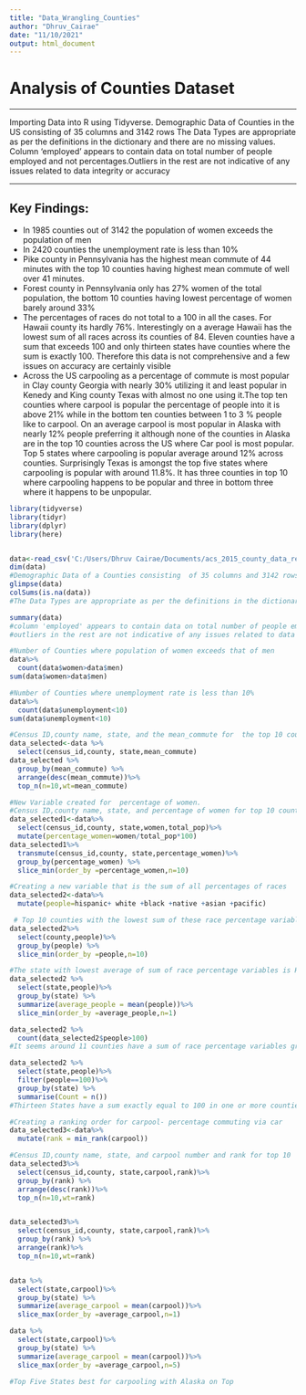 ---
title: "Data_Wrangling_Counties"
author: "Dhruv_Cairae"
date: "11/10/2021"
output: html_document
---
# Analysis of Counties Dataset

--------------------------------------------------------------------------------

Importing Data into R using Tidyverse. Demographic Data of  Counties in the US consisting  of 35 columns and 3142 rows
The Data Types are appropriate as per the definitions in the dictionary and there are no missing values.
Column 'employed' appears to contain data on total number of people employed and not percentages.Outliers in the rest are not indicative of any issues related to data integrity or accuracy

--------------------------------------------------------------------------------

## Key Findings:

  *  In 1985 counties out of 3142 the population of women exceeds the population of men
  *  In 2420 counties the unemployment rate is less than 10%
  *  Pike county in Pennsylvania has the highest  mean commute of 44 minutes with the top 10 counties 
     having highest mean commute of well over 41 minutes.
  *  Forest county in Pennsylvania only has 27% women of the total population, the bottom 10 counties 
     having lowest percentage of women barely around 33%
  *  The percentages of races do not total to a 100 in all the cases. For Hawaii county its hardly 76%. 
     Interestingly on a average Hawaii has the lowest sum of all races across its counties of 84. Eleven
     counties have a sum that exceeds 100 and only thirteen states have counties where the sum is exactly 100. 
     Therefore this data is not comprehensive and a few issues on accuracy are certainly visible
  *  Across the US carpooling as a percentage of commute is most popular in Clay county Georgia with nearly
     30% utilizing it and least popular in Kenedy and King  county Texas with almost no one using it.The top
     ten counties where carpool is popular the percentage of people into it is above 21% while in the bottom
     ten counties between 1 to 3 % people like to carpool. On an average carpool is most popular in Alaska
     with nearly 12% people preferring it although none of the counties in Alaska are in the top 10 counties
     across the US where Car pool is most popular. Top 5 states where carpooling is popular average  around 12%
     across counties. Surprisingly Texas is amongst the top five states where carpooling is popular with around
     11.8%. It has three counties in top 10 where carpooling happens to be popular and three in bottom three
     where it happens to be unpopular. 

   
```{r}
library(tidyverse)
library(tidyr)
library(dplyr)
library(here)


data<-read_csv('C:/Users/Dhruv Cairae/Documents/acs_2015_county_data_revised.csv')
dim(data)
#Demographic Data of a Counties consisting  of 35 columns and 3142 rows
glimpse(data)
colSums(is.na(data)) 
#The Data Types are appropriate as per the definitions in the dictionary and there are no missing values

summary(data)
#column 'employed' appears to contain data on total number of people employed and not percentages
#outliers in the rest are not indicative of any issues related to data integrity or accuracy

#Number of Counties where population of women exceeds that of men
data%>%
  count(data$women>data$men)
sum(data$women>data$men)

#Number of Counties where unemployment rate is less than 10%
data%>%
  count(data$unemployment<10)
sum(data$unemployment<10)

#Census ID,county name, state, and the mean_commute for  the top 10 counties with the highest mean commute.
data_selected<-data %>%
  select(census_id,county, state,mean_commute)
data_selected %>%
  group_by(mean_commute) %>%
  arrange(desc(mean_commute))%>%
  top_n(n=10,wt=mean_commute)  

#New Variable created for  percentage of women.
#Census ID,county name, state, and percentage of women for top 10 counties with the lowest percentages
data_selected1<-data%>%
  select(census_id,county, state,women,total_pop)%>%
  mutate(percentage_women=women/total_pop*100)
data_selected1%>%
  transmute(census_id,county, state,percentage_women)%>%
  group_by(percentage_women) %>%
  slice_min(order_by =percentage_women,n=10)

#Creating a new variable that is the sum of all percentages of races
data_selected2<-data%>%
  mutate(people=hispanic+ white +black +native +asian +pacific)

 # Top 10 counties with the lowest sum of these race percentage variables- people
data_selected2%>%
  select(county,people)%>%
  group_by(people) %>%
  slice_min(order_by =people,n=10)

#The state with lowest average of sum of race percentage variables is Hawaii
data_selected2 %>%
  select(state,people)%>%
  group_by(state) %>%
  summarize(average_people = mean(people))%>%
  slice_min(order_by =average_people,n=1)

data_selected2 %>%
  count(data_selected2$people>100)
#It seems around 11 counties have a sum of race percentage variables greater than 100

data_selected2 %>%
  select(state,people)%>%
  filter(people==100)%>%
  group_by(state) %>%
  summarise(Count = n())
#Thirteen States have a sum exactly equal to 100 in one or more counties

#Creating a ranking order for carpool- percentage commuting via car 
data_selected3<-data%>%
  mutate(rank = min_rank(carpool))

#Census ID,county name, state, and carpool number and rank for top 10  counties with the highest &lowest carpool percentages
data_selected3%>%
  select(census_id,county, state,carpool,rank)%>%
  group_by(rank) %>%
  arrange(desc(rank))%>%
  top_n(n=10,wt=rank)  


data_selected3%>%
  select(census_id,county, state,carpool,rank)%>%
  group_by(rank) %>%
  arrange(rank)%>%
  top_n(n=10,wt=rank) 


data %>%
  select(state,carpool)%>%
  group_by(state) %>%
  summarize(average_carpool = mean(carpool))%>%
  slice_max(order_by =average_carpool,n=1)

data %>%
  select(state,carpool)%>%
  group_by(state) %>%
  summarize(average_carpool = mean(carpool))%>%
  slice_max(order_by =average_carpool,n=5)

#Top Five States best for carpooling with Alaska on Top
```







